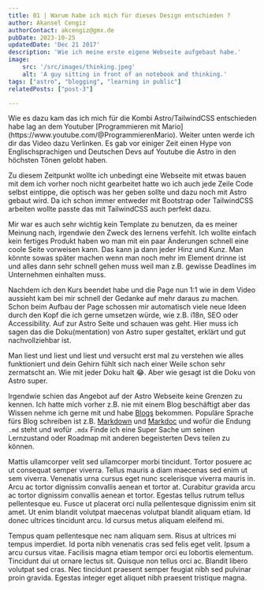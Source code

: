 ```yaml
---
title: 01 | Warum habe ich mich für dieses Design entschieden ?
author: Akansel Cengiz
authorContact: akcengiz@gmx.de
pubDate: 2023-10-25
updatedDate: 'Dec 21 2017'
description: 'Wie ich meine erste eigene Webseite aufgebaut habe.'
image:
    src: '/src/images/thinking.jpeg'
    alt: 'A guy sitting in front of an notebook and thinking.'
tags: ["astro", "blogging", "learning in public"]
relatedPosts: ["post-3"]

---
```


<section class="w-10/12 text-justify"> 

<p>
Wie es dazu kam das ich mich für die Kombi Astro/TailwindCSS entschieden habe lag an dem Youtuber [Programmieren mit Mario](https://www.youtube.com/@ProgrammierenMario).
Weiter unten werde ich dir das Video dazu Verlinken.
Es gab vor einiger Zeit einen Hype von Englischsprachigen und Deutschen Devs auf Youtube die Astro in den höchsten Tönen gelobt haben.

Zu diesem Zeitpunkt wollte ich unbedingt eine Webseite mit etwas bauen mit dem ich vorher noch nicht gearbeitet hatte wo ich auch
jede Zeile Code selbst eintippe, die optisch was her geben sollte und dazu noch mit Astro gebaut wird.
Da ich schon immer entweder mit Bootstrap oder TailwindCSS arbeiten wollte passte das mit TailwindCSS auch perfekt dazu.

Mir war es auch sehr wichtig kein Template zu benutzen, da es meiner Meinung nach, irgendwie den Zweck des lernens verfehlt.
Ich wollte einfach kein fertiges Produkt haben wo man mit ein paar Änderungen schnell eine coole Seite vorweisen kann.
Das kann ja dann jeder Hinz und Kunz.
Man könnte sowas später machen wenn man noch mehr im Element drinne ist und alles dann sehr schnell gehen muss weil man z.B. 
gewisse Deadlines im Unternehmen einhalten muss.
</p>

<p>
Nachdem ich den Kurs beendet habe und die Page nun 1:1 wie in dem Video aussieht kam bei mir schnell der Gedanke auf mehr daraus zu machen.
Schon beim Aufbau der Page schossen mir automatisch viele neue Ideen durch den Kopf die ich gerne umsetzen würde, wie z.B. i18n, SEO oder Accessibility.
Auf zur Astro Seite und schauen was geht. 
Hier muss ich sagen das die Doku(mentation) von Astro super gestaltet, erklärt und gut nachvollziehbar ist.

Man liest und liest und liest und versucht erst mal zu verstehen wie alles funktioniert und dein Gehirn fühlt sich nach einer Weile
schon sehr zermatscht an.
Wie mit jeder Doku halt 😂.
Aber wie gesagt ist die Doku von Astro super. 


Irgendwie schien das Angebot auf der Astro Webseite keine Grenzen zu kennen.
Ich hatte mich vorher z.B. nie mit einem Blog beschäftigt aber das Wissen nehme ich gerne mit und habe  [Blogs](https://docs.astro.build/en/tutorial/0-introduction/) bekommen.
Populäre Sprache fürs Blog schreiben ist z.B. [Markdown](https://www.markdownguide.org/) und [Markdoc](https://markdoc.dev/) und wofür die Endung <code>.md</code> steht und wofür <code>.mdx</code>
Finde ich eine Super Sache um seinen Lernzustand oder Roadmap mit anderen begeisterten Devs teilen zu können.
</p>

<p>
Mattis ullamcorper velit sed ullamcorper morbi tincidunt. Tortor posuere ac ut consequat semper viverra. Tellus mauris a diam maecenas sed enim ut sem viverra. Venenatis urna cursus eget nunc scelerisque viverra mauris in. Arcu ac tortor dignissim convallis aenean et tortor at. Curabitur gravida arcu ac tortor dignissim convallis aenean et tortor. Egestas tellus rutrum tellus pellentesque eu. Fusce ut placerat orci nulla pellentesque dignissim enim sit amet. Ut enim blandit volutpat maecenas volutpat blandit aliquam etiam. Id donec ultrices tincidunt arcu. Id cursus metus aliquam eleifend mi.

Tempus quam pellentesque nec nam aliquam sem. Risus at ultrices mi tempus imperdiet. Id porta nibh venenatis cras sed felis eget velit. Ipsum a arcu cursus vitae. Facilisis magna etiam tempor orci eu lobortis elementum. Tincidunt dui ut ornare lectus sit. Quisque non tellus orci ac. Blandit libero volutpat sed cras. Nec tincidunt praesent semper feugiat nibh sed pulvinar proin gravida. Egestas integer eget aliquet nibh praesent tristique magna.
</p>
</section>